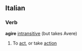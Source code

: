 ==Italian==
===Verb===
'''agire''' [[intransitive]] (but takes Avere)
# To [[act]], or take [[action]]
{{it-conj-ire|ag|Avere}}